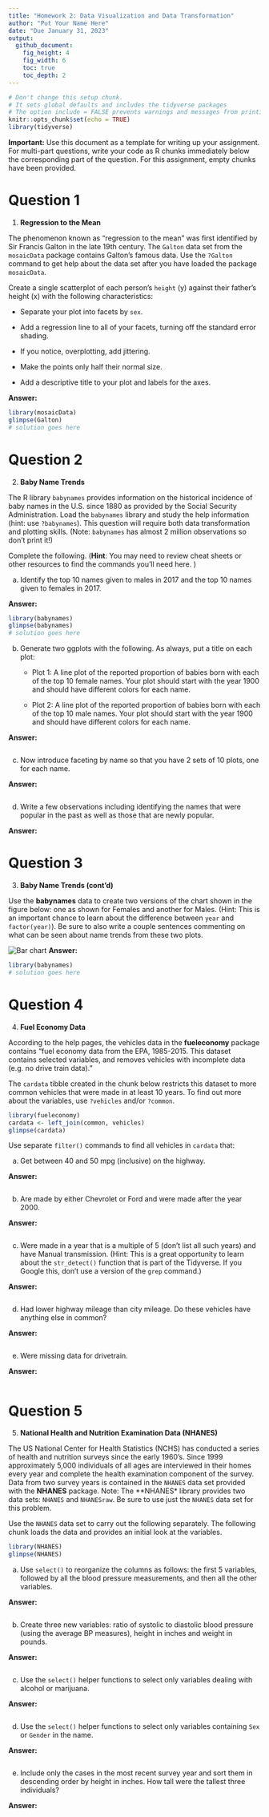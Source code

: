 ```yaml
---
title: "Homework 2: Data Visualization and Data Transformation"
author: "Put Your Name Here"
date: "Due January 31, 2023"
output: 
  github_document: 
    fig_height: 4
    fig_width: 6
    toc: true
    toc_depth: 2
---
```


```r
# Don't change this setup chunk. 
# It sets global defaults and includes the tidyverse packages
# The option include = FALSE prevents warnings and messages from printing to your report.
knitr::opts_chunk$set(echo = TRUE)
library(tidyverse)
```

**Important:** Use this document as a template for writing up your assignment. For multi-part questions, write your code as R chunks immediately below the corresponding part of the question. For this assignment, empty chunks have been provided.


# Question 1  

1. **Regression to the Mean**  

The phenomenon known as "regression to the mean" was first identified by Sir Francis Galton in the late 19th century. The `Galton` data set from the `mosaicData` package contains Galton's famous data. Use the `?Galton` command to get help about the data set after you have loaded the package `mosaicData`. 

Create a single scatterplot of each person's `height` (y) against their father's height (x) with the following characteristics:

* Separate your plot into facets by `sex`.  

* Add a regression line to all of your facets, turning off the standard error shading.  

* If you notice, overplotting, add jittering.   

* Make the points only half their normal size.   

* Add a descriptive title to your plot and labels for the axes.  


**Answer:**  

```r
library(mosaicData)
glimpse(Galton)
# solution goes here

```


# Question 2  

2. **Baby Name Trends**  

The R library `babynames` provides information on the historical incidence of baby names in the U.S. since 1880 as provided by the Social Security Administration. Load the `babynames` library and study the help information (hint: use `?babynames`). This question will require both data transformation and plotting skills.  (Note: `babynames` has almost 2 million observations so don't print it!)

Complete the following. (**Hint**: You may need to review cheat sheets or other resources to find the commands you'll need here. )  

a. Identify the top 10 names given to  males in 2017 and the top 10 names given to females in 2017.  

**Answer:**  

```r
library(babynames)
glimpse(babynames)
# solution goes here

```


b. Generate two ggplots with the following. As always, put a title on each plot:   

    + Plot 1: A line plot of the reported proportion of babies born with each of the top 10 female names. Your plot should start with the year 1900 and should have different colors for each name.   
    
    + Plot 2: A line plot of the reported proportion of babies born with each of the top 10 male names. Your plot should start with the year 1900 and should have different colors for each name.   
    
**Answer:**  

```r

```

c. Now introduce faceting by name so that you have 2 sets of 10 plots, one for each name.

**Answer:**  

```r

```


d. Write a few observations including identifying the names that were popular in the past as well as those that are newly popular.   

**Answer:**  


# Question 3  

3. **Baby Name Trends (cont'd)**  

Use the **babynames** data to create two versions of the chart shown in the figure below: one as shown for Females and another for Males. (Hint: This is an important chance to learn about the difference between `year` and `factor(year)`). Be sure to also write a couple sentences commenting on what can be seen about name trends from these two plots.

![Bar chart](figs/names_chart.png)
**Answer:**  

```r
library(babynames)
# solution goes here

```


# Question 4  

4. **Fuel Economy Data**  

According to the help pages, the vehicles data in the **fueleconomy** package contains "fuel economy data from the EPA, 1985-2015. This dataset contains selected variables, and removes vehicles with incomplete data (e.g. no drive train data)." 

The `cardata` tibble created in the chunk below restricts this dataset to more common vehicles that were made in at least 10 years. To find out more about the variables, use `?vehicles` and/or `?common`. 

```r
library(fueleconomy)
cardata <- left_join(common, vehicles)
glimpse(cardata)
```

Use separate `filter()` commands  to find all vehicles in  `cardata` that:   

a. Get between 40 and 50 mpg (inclusive) on the highway. 

**Answer:**  

```r

```

    
b. Are made by either Chevrolet or Ford and were made after the year 2000.  
    
**Answer:**  

```r

```


c. Were made in a year that is a multiple of 5 (don't list all such years) and have Manual transmission. (Hint: This is a great opportunity to learn about the `str_detect()` function that is part of the Tidyverse. If you Google this, don't use a version of the `grep` command.)   
    
    
**Answer:**  

```r

```


d. Had lower highway mileage than city mileage. Do these vehicles have anything else in common?   
    
    
**Answer:**  

```r

```


e. Were missing data for drivetrain.  
    
    
**Answer:**  

```r

```



# Question 5  

5. **National Health and Nutrition Examination Data (NHANES)**  

The US National Center for Health Statistics (NCHS) has conducted a series of health and nutrition surveys since the early 1960's. Since 1999 approximately 5,000 individuals of all ages are interviewed in their homes every year and complete the health examination component of the survey.  Data from two survey years is contained in the `NHANES` data set provided with the **NHANES** package. Note: The **NHANES* library provides two data sets: `NHANES` and `NHANESraw`. Be sure to use just the `NHANES` data set for this problem.  

Use the `NHANES` data set to carry out the following separately. The following chunk loads the data and provides an initial look at the variables. 


```r
library(NHANES)
glimpse(NHANES)
```


a. Use `select()` to reorganize the columns as follows: the first 5 variables, followed by all the blood pressure measurements, and then all the other variables.    
    
    
**Answer:**  

```r

```

b. Create three new variables: ratio of systolic to diastolic blood pressure (using the average BP measures), height in inches and weight in pounds.  
    
    
**Answer:**  

```r

```

c. Use the `select()` helper functions to select only variables dealing with alcohol or marijuana.   
    
    
**Answer:**  

```r

```

d. Use the `select()` helper functions to select only variables containing `Sex`  or `Gender` in the name.   
    
    
**Answer:**  

```r

```

e. Include only the cases in the most recent survey year and sort them in descending order by height in inches. How tall were the tallest three individuals?  
    
    
**Answer:**  

```r

```



